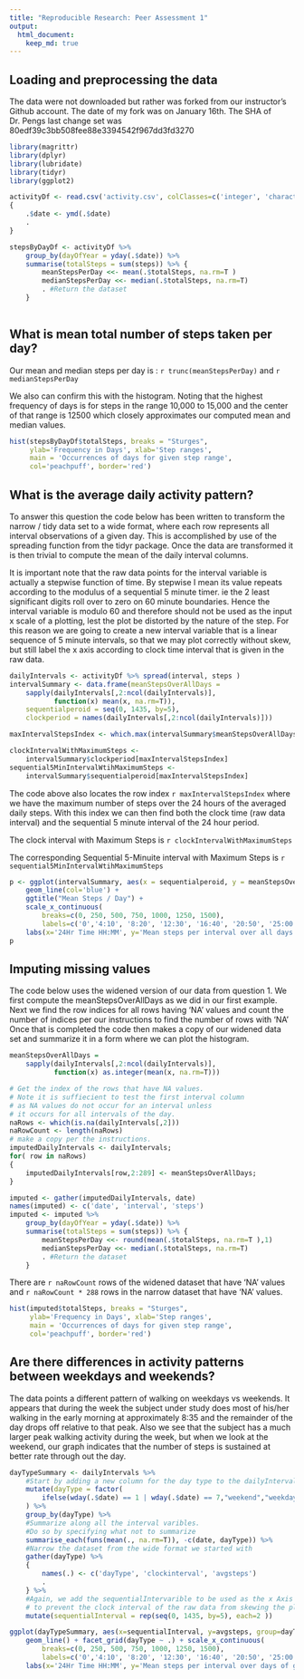 ```yaml
---
title: "Reproducible Research: Peer Assessment 1"
output: 
  html_document:
    keep_md: true
---
```



## Loading and preprocessing the data

The data were not downloaded but rather was forked from our instructor's Github account.
The date of my fork was on January 16th. The SHA of Dr. Pengs last change set was 80edf39c3bb508fee88e3394542f967dd3fd3270


```r
library(magrittr)
library(dplyr)
library(lubridate)
library(tidyr)
library(ggplot2)

activityDf <- read.csv('activity.csv', colClasses=c('integer', 'character', 'numeric'), stringsAsFactors=F) %>%
{
    .$date <- ymd(.$date)
    .
} 
```
```r
stepsByDayDf <- activityDf %>%
    group_by(dayOfYear = yday(.$date)) %>%
    summarise(totalSteps = sum(steps)) %>% {
        meanStepsPerDay <<- mean(.$totalSteps, na.rm=T )
        medianStepsPerDay <<- median(.$totalSteps, na.rm=T)
        . #Return the dataset    
    }
    

```
## What is mean total number of steps taken per day?

Our mean and median steps per day is : `r trunc(meanStepsPerDay)` and `r medianStepsPerDay`

We also can confirm this with the histogram. Noting that the highest frequency of days is for steps in the range 10,000 to 15,000 and the center of that range is 12500 which closely approximates our computed mean and median values.

```r
hist(stepsByDayDf$totalSteps, breaks = "Sturges",
     ylab='Frequency in Days', xlab='Step ranges',
     main = 'Occurrences of days for given step range',
     col='peachpuff', border='red')
```


## What is the average daily activity pattern?
To answer this question the code below has been written to transform the narrow / tidy data set to a wide format, where each row represents all interval observations of a given day.  This is accomplished by use of the spreading function from the tidyr package. Once the data are transformed it is then trivial to compute the mean of the daily interval columns. 

It is important note that the raw data points for the interval variable is actually a stepwise function of time.  By stepwise I mean its value repeats according to the modulus of a sequential 5 minute timer.  ie the 2 least significant digits roll over to zero on 60 minute boundaries. Hence the interval variable is modulo 60 and therefore should not be used as the input x scale of a plotting, lest the plot be distorted by the nature of the step. For this reason we are going to create a new interval variable that is a linear sequence of 5 minute intervals, so that we may plot correctly without skew, but still label the x axis according to clock time interval that is given in the raw data.

```r
dailyIntervals <- activityDf %>% spread(interval, steps )
intervalSummary <- data.frame(meanStepsOverAllDays =
    sapply(dailyIntervals[,2:ncol(dailyIntervals)],
           function(x) mean(x, na.rm=T)),
    sequentialperoid = seq(0, 1435, by=5),
    clockperiod = names(dailyIntervals[,2:ncol(dailyIntervals)]))

maxIntervalStepsIndex <- which.max(intervalSummary$meanStepsOverAllDays)

clockIntervalWithMaximumSteps <-
    intervalSummary$clockperiod[maxIntervalStepsIndex]
sequential5MinIntervalWtihMaximumSteps <- 
    intervalSummary$sequentialperoid[maxIntervalStepsIndex]
```

The code above also locates the row index `r maxIntervalStepsIndex` where we have the maximum number of steps over the 24 hours of the averaged daily steps. With this index we can then find both the clock time (raw data interval) and the sequential 5 minute interval of the 24 hour period.

The clock interval with Maximum Steps is `r clockIntervalWithMaximumSteps`

The corresponding Sequential 5-Minuite interval with Maximum Steps is `r sequential5MinIntervalWtihMaximumSteps`

```r
p <- ggplot(intervalSummary, aes(x = sequentialperoid, y = meanStepsOverAllDays )) +
    geom_line(col='blue') +
    ggtitle("Mean Steps / Day") +
    scale_x_continuous(
        breaks=c(0, 250, 500, 750, 1000, 1250, 1500),
        labels=c('0','4:10', '8:20', '12:30', '16:40', '20:50', '25:00')) +
    labs(x='24Hr Time HH:MM', y='Mean steps per interval over all days.')
p
```


## Imputing missing values
The code below uses the widened version of our data from question 1.
We first compute the meanStepsOverAllDays as we did in our first example.
Next we find the row indices for all rows having 'NA' values and count
the number of indices per our instructions to find the number of rows with 'NA'
Once that is completed the code then makes a copy of our widened data set
and summarize it in a form where we can plot the histogram.

```r
meanStepsOverAllDays =
    sapply(dailyIntervals[,2:ncol(dailyIntervals)],
           function(x) as.integer(mean(x, na.rm=T)))

# Get the index of the rows that have NA values.
# Note it is suffiecient to test the first interval column
# as NA values do not occur for an interval unless
# it occurs for all intervals of the day.
naRows <- which(is.na(dailyIntervals[,2]))
naRowCount <- length(naRows)
# make a copy per the instructions.
imputedDailyIntervals <- dailyIntervals;
for( row in naRows)
{
    imputedDailyIntervals[row,2:289] <- meanStepsOverAllDays;
}

imputed <- gather(imputedDailyIntervals, date)
names(imputed) <- c('date', 'interval', 'steps')
imputed <- imputed %>% 
    group_by(dayOfYear = yday(.$date)) %>%
    summarise(totalSteps = sum(steps)) %>% {
        meanStepsPerDay <<- round(mean(.$totalSteps, na.rm=T ),1)
        medianStepsPerDay <<- median(.$totalSteps, na.rm=T)
        . #Return the dataset
    }
```

There are `r naRowCount` rows of the widened dataset that have 'NA' values
and `r naRowCount * 288` rows in the narrow dataset that have 'NA' values.

```r
hist(imputed$totalSteps, breaks = "Sturges",
     ylab='Frequency in Days', xlab='Step ranges',
     main = 'Occurrences of days for given step range',
     col='peachpuff', border='red')
```

## Are there differences in activity patterns between weekdays and weekends?

The data points a different pattern of walking on weekdays vs weekends. 
It appears that during the week the subject under study does most of his/her
walking in the early morning at approximately 8:35 and the remainder of the
day drops off relative to that peak.  Also we see that the subject has a much
larger peak walking activity during the week, but when we look at the weekend,
our graph indicates that the number of steps is sustained at better rate through
out the day.  


```r
dayTypeSummary <- dailyIntervals %>%
    #Start by adding a new column for the day type to the dailyIntervals dataFrame
    mutate(dayType = factor(
        ifelse(wday(.$date) == 1 | wday(.$date) == 7,"weekend","weekday"))
    ) %>%
    group_by(dayType) %>%
    #Summarize along all the interval varibles. 
    #Do so by specifying what not to summarize
    summarise_each(funs(mean(., na.rm=T)), -c(date, dayType)) %>%
    #Narrow the dataset from the wide format we started with
    gather(dayType) %>%
    {
        names(.) <- c('dayType', 'clockinterval', 'avgsteps')
        .
    } %>%
    #Again, we add the sequentialIntervarible to be used as the x Axis
    # to prevent the clock interval of the raw data from skewing the plot.
    mutate(sequentialInterval = rep(seq(0, 1435, by=5), each=2 ))

ggplot(dayTypeSummary, aes(x=sequentialInterval, y=avgsteps, group=dayType, col=dayType )) + 
    geom_line() + facet_grid(dayType ~ .) + scale_x_continuous(
        breaks=c(0, 250, 500, 750, 1000, 1250, 1500),
        labels=c('0','4:10', '8:20', '12:30', '16:40', '20:50', '25:00')) +
    labs(x='24Hr Time HH:MM', y='Mean steps per interval over days of group.')
```

